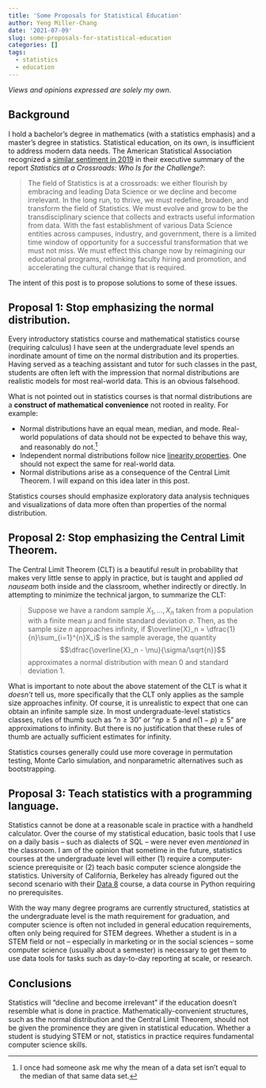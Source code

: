 ```yaml
---
title: 'Some Proposals for Statistical Education'
author: Yeng Miller-Chang
date: '2021-07-09'
slug: some-proposals-for-statistical-education
categories: []
tags:
  - statistics
  - education
---
```


*Views and opinions expressed are solely my own.*

## Background

I hold a bachelor's degree in mathematics (with a statistics emphasis) and a master's degree in statistics. Statistical education, on its own, is insufficient to address modern data needs. The American Statistical Association recognized a [similar sentiment in 2019](https://www.amstat.org/ASA/News/Statistics-at-a-Crossroads-Recommendations-Are-Released.aspx) in their executive summary of the report *Statistics at a Crossroads: Who Is for the Challenge?*:

> The field of Statistics is at a crossroads: we either flourish by embracing and leading Data Science or we decline and become irrelevant. In the long run, to thrive, we must redefine, broaden, and transform the field of Statistics. We must evolve and grow to be the transdisciplinary science that collects and extracts useful information from data. With the fast establishment of various Data Science entities across campuses, industry, and government, there is a limited time window of opportunity for a successful transformation that we must not miss. We must effect this change now by reimagining our educational programs, rethinking faculty hiring and promotion, and accelerating the cultural change that is required.

The intent of this post is to propose solutions to some of these issues.

## Proposal 1: Stop emphasizing the normal distribution.

Every introductory statistics course and mathematical statistics course (requiring calculus) I have seen at the undergraduate level spends an inordinate amount of time on the normal distribution and its properties. Having served as a teaching assistant and tutor for such classes in the past, students are often left with the impression that normal distributions are realistic models for most real-world data. This is an obvious falsehood.

What is not pointed out in statistics courses is that normal distributions are a **construct of mathematical convenience** not rooted in reality. For example:

* Normal distributions have an equal mean, median, and mode. Real-world populations of data should not be expected to behave this way, and reasonably do not.^[I once had someone ask me why the mean of a data set isn't equal to the median of that same data set.]
* Independent normal distributions follow nice [linearity properties](https://www.statlect.com/probability-distributions/normal-distribution-linear-combinations). One should not expect the same for real-world data.
* Normal distributions arise as a consequence of the Central Limit Theorem. I will expand on this idea later in this post.

Statistics courses should emphasize exploratory data analysis techniques and visualizations of data more often than properties of the normal distribution.

## Proposal 2: Stop emphasizing the Central Limit Theorem.

The Central Limit Theorem (CLT) is a beautiful result in probability that makes very little sense to apply in practice, but is taught and applied *ad nauseam* both inside and the classroom, whether indirectly or directly. In attempting to minimize the technical jargon, to summarize the CLT:

> Suppose we have a random sample $X_1, \dots, X_n$ taken from a population with a finite mean $\mu$ and finite standard deviation $\sigma$. Then, as the sample size $n$ approaches infinity, if $\overline{X}_n = \dfrac{1}{n}\sum_{i=1}^{n}X_i$ is the sample average, the quantity
$$\dfrac{\overline{X}_n - \mu}{\sigma/\sqrt{n}}$$
approximates a normal distribution with mean $0$ and standard deviation $1$.

What is important to note about the above statement of the CLT is what it *doesn't* tell us, more specifically that the CLT only applies as the sample size approaches infinity. Of course, it is unrealistic to expect that one can obtain an infinite sample size. In most undergraduate-level statistics classes, rules of thumb such as "$n \geq 30$" or "$np \geq 5$ and $n(1-p) \geq 5$" are approximations to infinity. But there is no justification that these rules of thumb are actually sufficient estimates for infinity. 

Statistics courses generally could use more coverage in permutation testing, Monte Carlo simulation, and nonparametric alternatives such as bootstrapping.

## Proposal 3: Teach statistics with a programming language.

Statistics cannot be done at a reasonable scale in practice with a handheld calculator. Over the course of my statistical education, basic tools that I use on a daily basis -- such as dialects of SQL -- were never even *mentioned* in the classroom. I am of the opinion that sometime in the future, statistics courses at the undergraduate level will either (1) require a computer-science prerequisite or (2) teach basic computer science alongside the statistics. University of California, Berkeley has already figured out the second scenario with their [Data 8](https://data.berkeley.edu/education/courses/data-8) course, a data course in Python requiring no prerequisites.

With the way many degree programs are currently structured, statistics at the undergraduate level is the math requirement for graduation, and computer science is often not included in general education requirements, often only being required for STEM degrees. Whether a student is in a STEM field or not -- especially in marketing or in the social sciences -- some computer science (usually about a semester) is necessary to get them to use data tools for tasks such as day-to-day reporting at scale, or research. 

## Conclusions

Statistics will "decline and become irrelevant" if the education doesn't resemble what is done in practice. Mathematically-convenient structures, such as the normal distribution and the Central Limit Theorem, should not be given the prominence they are given in statistical education. Whether a student is studying STEM or not, statistics in practice requires fundamental computer science skills.